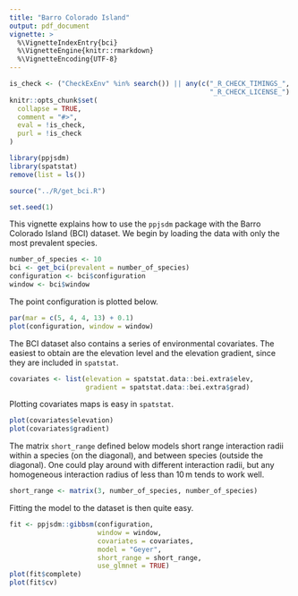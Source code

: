 ```yaml
---
title: "Barro Colorado Island"
output: pdf_document
vignette: >
  %\VignetteIndexEntry{bci}
  %\VignetteEngine{knitr::rmarkdown}
  %\VignetteEncoding{UTF-8}
---
```

  
```r
is_check <- ("CheckExEnv" %in% search()) || any(c("_R_CHECK_TIMINGS_",
                                                  "_R_CHECK_LICENSE_") %in% names(Sys.getenv()))
knitr::opts_chunk$set(
  collapse = TRUE,
  comment = "#>",
  eval = !is_check,
  purl = !is_check
)

```

```r
library(ppjsdm)
library(spatstat)
remove(list = ls())

source("../R/get_bci.R")

set.seed(1)
```

This vignette explains how to use the `ppjsdm` package with the Barro Colorado Island (BCI) dataset.
We begin by loading the data with only the most prevalent species.

```r
number_of_species <- 10
bci <- get_bci(prevalent = number_of_species)
configuration <- bci$configuration
window <- bci$window
```

The point configuration is plotted below.

```r
par(mar = c(5, 4, 4, 13) + 0.1)
plot(configuration, window = window)
```

The BCI dataset also contains a series of environmental covariates.
The easiest to obtain are the elevation level and the elevation gradient, since they are included in `spatstat`.

```r
covariates <- list(elevation = spatstat.data::bei.extra$elev, 
                   gradient = spatstat.data::bei.extra$grad)
```

Plotting covariates maps is easy in `spatstat`.

```r
plot(covariates$elevation)
plot(covariates$gradient)
```

The matrix `short_range` defined below models short range interaction radii within a species (on the diagonal), and between species (outside the diagonal).
One could play around with different interaction radii, but any homogeneous interaction radius of less than $10\,\mathrm{m}$ tends to work well.

```r
short_range <- matrix(3, number_of_species, number_of_species)
```

Fitting the model to the dataset is then quite easy.

```r
fit <- ppjsdm::gibbsm(configuration, 
                      window = window, 
                      covariates = covariates, 
                      model = "Geyer", 
                      short_range = short_range,
                      use_glmnet = TRUE)
plot(fit$complete)
plot(fit$cv)
```